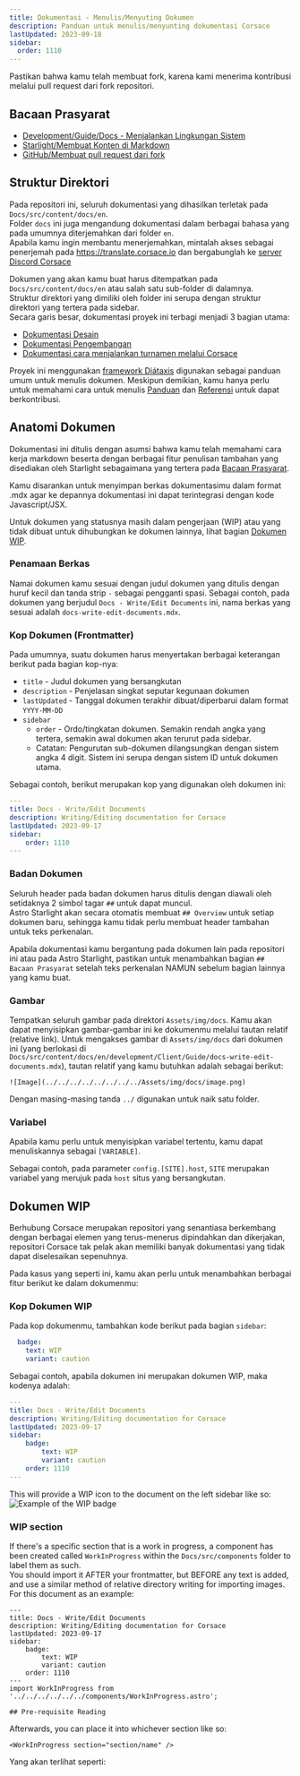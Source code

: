 ```yaml
---
title: Dokumentasi - Menulis/Menyuting Dokumen
description: Panduan untuk menulis/menyunting dokumentasi Corsace
lastUpdated: 2023-09-18
sidebar:
  order: 1110
---
```



Pastikan bahwa kamu telah membuat fork, karena kami menerima kontribusi melalui pull request dari fork repositori.

## Bacaan Prasyarat

*   [Development/Guide/Docs - Menjalankan Lingkungan Sistem](../docs-running-environment)
*   [Starlight/Membuat Konten di Markdown](https://starlight.astro.build/guides/authoring-content/)
*   [GitHub/Membuat pull request dari fork](https://docs.github.com/en/pull-requests/collaborating-with-pull-requests/proposing-changes-to-your-work-with-pull-requests/creating-a-pull-request-from-a-fork)

## Struktur Direktori

Pada repositori ini, seluruh dokumentasi yang dihasilkan terletak pada `Docs/src/content/docs/en`.\
Folder `docs` ini juga mengandung dokumentasi dalam berbagai bahasa yang pada umumnya diterjemahkan dari folder `en`.\
Apabila kamu ingin membantu menerjemahkan, mintalah akses sebagai penerjemah pada https://translate.corsace.io dan bergabunglah ke [server Discord Corsace](https://discord.gg/Z6vEMsr)

Dokumen yang akan kamu buat harus ditempatkan pada `Docs/src/content/docs/en` atau salah satu sub-folder di dalamnya.\
Struktur direktori yang dimiliki oleh folder ini serupa dengan struktur direktori yang tertera pada sidebar.\
Secara garis besar, dokumentasi proyek ini terbagi menjadi 3 bagian utama:

*   [Dokumentasi Desain](design)
*   [Dokumentasi Pengembangan](development)
*   [Dokumentasi cara menjalankan turnamen melalui Corsace](tournaments)

Proyek ini menggunakan [framework Diátaxis](https://diataxis.fr/) digunakan sebagai panduan umum untuk menulis dokumen. Meskipun demikian, kamu hanya perlu untuk memahami cara untuk menulis [Panduan](https://diataxis.fr/how-to-guides/) dan [Referensi](https://diataxis.fr/reference/) untuk dapat berkontribusi.

## Anatomi Dokumen

Dokumentasi ini ditulis dengan asumsi bahwa kamu telah memahami cara kerja markdown beserta dengan berbagai fitur penulisan tambahan yang disediakan oleh Starlight sebagaimana yang tertera pada [Bacaan Prasyarat](#pre-requisite-reading).

Kamu disarankan untuk menyimpan berkas dokumentasimu dalam format .mdx agar ke depannya dokumentasi ini dapat terintegrasi dengan kode Javascript/JSX.

Untuk dokumen yang statusnya masih dalam pengerjaan (WIP) atau yang tidak dibuat untuk dihubungkan ke dokumen lainnya, lihat bagian [Dokumen WIP](#work-in-progress-documents).

### Penamaan Berkas

Namai dokumen kamu sesuai dengan judul dokumen yang ditulis dengan huruf kecil dan tanda strip `-` sebagai pengganti spasi.
Sebagai contoh, pada dokumen yang berjudul `Docs - Write/Edit Documents` ini, nama berkas yang sesuai adalah `docs-write-edit-documents.mdx`.

### Kop Dokumen (Frontmatter)

Pada umumnya, suatu dokumen harus menyertakan berbagai keterangan berikut pada bagian kop-nya:

*   `title` - Judul dokumen yang bersangkutan
*   `description` - Penjelasan singkat seputar kegunaan dokumen
*   `lastUpdated` - Tanggal dokumen terakhir dibuat/diperbarui dalam format `YYYY-MM-DD`
*   `sidebar`
    *   `order` - Ordo/tingkatan dokumen. Semakin rendah angka yang tertera, semakin awal dokumen akan terurut pada sidebar.
    *   Catatan: Pengurutan sub-dokumen dilangsungkan dengan sistem angka 4 digit. Sistem ini serupa dengan sistem ID untuk dokumen utama.

Sebagai contoh, berikut merupakan kop yang digunakan oleh dokumen ini:

```yml
---
title: Docs - Write/Edit Documents
description: Writing/Editing documentation for Corsace
lastUpdated: 2023-09-17
sidebar:
    order: 1110
---
```

### Badan Dokumen

Seluruh header pada badan dokumen harus ditulis dengan diawali oleh setidaknya 2 simbol tagar `##` untuk dapat muncul.\
Astro Starlight akan secara otomatis membuat `## Overview` untuk setiap dokumen baru, sehingga kamu tidak perlu membuat header tambahan untuk teks perkenalan.

Apabila dokumentasi kamu bergantung pada dokumen lain pada repositori ini atau pada Astro Starlight, pastikan untuk menambahkan bagian `## Bacaan Prasyarat` setelah teks perkenalan NAMUN sebelum bagian lainnya yang kamu buat.

### Gambar

Tempatkan seluruh gambar pada direktori `Assets/img/docs`. Kamu akan dapat menyisipkan gambar-gambar ini ke dokumenmu melalui tautan relatif (relative link).
Untuk mengakses gambar di `Assets/img/docs` dari dokumen ini (yang berlokasi di `Docs/src/content/docs/en/development/Client/Guide/docs-write-edit-documents.mdx`), tautan relatif yang kamu butuhkan adalah sebagai berikut:

```mdx
![Image](../../../../../../../../Assets/img/docs/image.png)
```

Dengan masing-masing tanda `../` digunakan untuk naik satu folder.

### Variabel

Apabila kamu perlu untuk menyisipkan variabel tertentu, kamu dapat menuliskannya sebagai `[VARIABLE]`.

Sebagai contoh, pada parameter `config.[SITE].host`, `SITE` merupakan variabel yang merujuk pada `host` situs yang bersangkutan.

## Dokumen WIP

Berhubung Corsace merupakan repositori yang senantiasa berkembang dengan berbagai elemen yang terus-menerus dipindahkan dan dikerjakan, repositori Corsace tak pelak akan memiliki banyak dokumentasi yang tidak dapat diselesaikan sepenuhnya.

Pada kasus yang seperti ini, kamu akan perlu untuk menambahkan berbagai fitur berikut ke dalam dokumenmu:

### Kop Dokumen WIP

Pada kop dokumenmu, tambahkan kode berikut pada bagian `sidebar`:

```yml
  badge:
    text: WIP
    variant: caution
```

Sebagai contoh, apabila dokumen ini merupakan dokumen WIP, maka kodenya adalah:

```yml
---
title: Docs - Write/Edit Documents
description: Writing/Editing documentation for Corsace
lastUpdated: 2023-09-17
sidebar:
    badge:
        text: WIP
        variant: caution
    order: 1110
---
```

This will provide a WIP icon to the document on the left sidebar like so:\
![Example of the WIP badge](../../../../../../../../Assets/img/docs/wipExample.png)

### WIP section

If there's a specific section that is a work in progress, a component has been created called `WorkInProgress` within the `Docs/src/components` folder to label them as such.\
You should import it AFTER your frontmatter, but BEFORE any text is added, and use a similar method of relative directory writing for importing images.\
For this document as an example:

```mdx
---
title: Docs - Write/Edit Documents
description: Writing/Editing documentation for Corsace
lastUpdated: 2023-09-17
sidebar:
    badge:
        text: WIP
        variant: caution
    order: 1110
---
import WorkInProgress from '../../../../../../components/WorkInProgress.astro';

## Pre-requisite Reading
```

Afterwards, you can place it into whichever section like so:

```mdx
<WorkInProgress section="section/name" />
```

Yang akan terlihat seperti:

<WorkInProgress section="section/name" />
